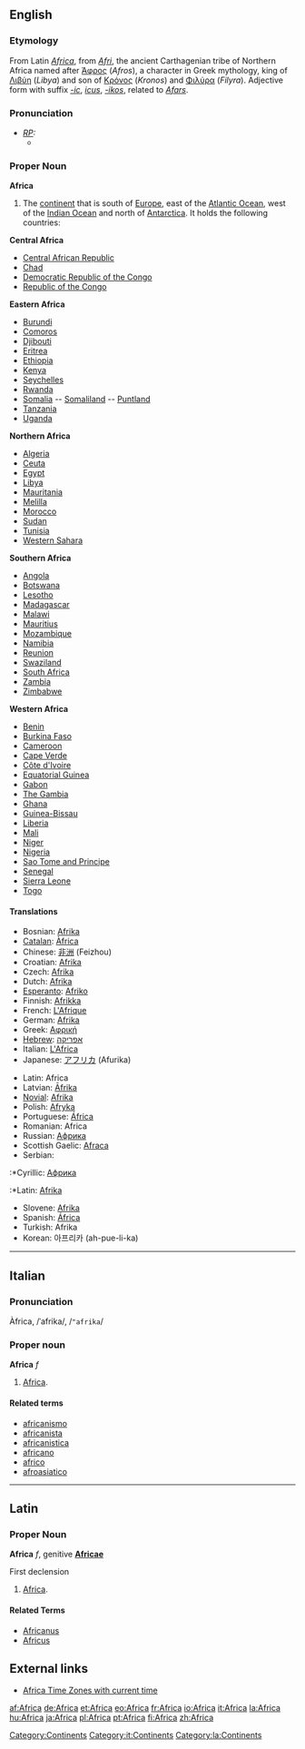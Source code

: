 ==English==

===Etymology===
From Latin ''[[Africa#Latin|Africa]]'', from ''[[Afri]]'', the ancient Carthagenian tribe of Northern Africa named after [[Άφρος]] (''Afros''), a character in Greek mythology, king of [[Λιβύη]] (''Libya'') and son of [[Κρόνος]] (''Kronos'') and [[Φιλύρα]] (''Filyra'').  Adjective form with suffix ''[[-ic]]'', ''[[icus]]'', ''[[-ikos]]'', related to ''[[Afars]]''.

===Pronunciation===
* ''[[RP]]:''
** {{IPA|/ˈæfrɪkə/}}

===Proper Noun===
'''Africa'''
# The [[continent]] that is south of [[Europe]], east of the [[Atlantic Ocean]], west of the [[Indian Ocean]] and north of [[Antarctica]].  It holds the following countries:

'''Central Africa'''
* [[Central African Republic]]
* [[Chad]]
* [[Democratic Republic of the Congo]]
* [[Republic of the Congo]]

'''Eastern Africa'''
* [[Burundi]]
* [[Comoros]]
* [[Djibouti]]
* [[Eritrea]]
* [[Ethiopia]]
* [[Kenya]]
* [[Seychelles]]
* [[Rwanda]]
* [[Somalia]] -- [[Somaliland]] -- [[Puntland]]
* [[Tanzania]]
* [[Uganda]]

'''Northern Africa'''
* [[Algeria]]
* [[Ceuta]]
* [[Egypt]]
* [[Libya]]
* [[Mauritania]]
* [[Melilla]]
* [[Morocco]]
* [[Sudan]]
* [[Tunisia]]
* [[Western Sahara]]

'''Southern Africa'''
* [[Angola]]
* [[Botswana]]
* [[Lesotho]]
* [[Madagascar]]
* [[Malawi]]
* [[Mauritius]]
* [[Mozambique]]
* [[Namibia]]
* [[Reunion]]
* [[Swaziland]]
* [[South Africa]]
* [[Zambia]]
* [[Zimbabwe]]

'''Western Africa'''
* [[Benin]]
* [[Burkina Faso]]
* [[Cameroon]]
* [[Cape Verde]]
* [[Côte d'Ivoire]]
* [[Equatorial Guinea]]
* [[Gabon]]
* [[The Gambia]]
* [[Ghana]]
* [[Guinea-Bissau]]
* [[Liberia]]
* [[Mali]]
* [[Niger]]
* [[Nigeria]]
* [[Sao Tome and Principe]]
* [[Senegal]]
* [[Sierra Leone]]
* [[Togo]]

====Translations====
{{top}}
*Bosnian: [[Afrika]] {{f}}
*[[Catalan]]: [[Àfrica]] {{f}}
*Chinese: [[非洲]] (Feizhou)
*Croatian: [[Afrika]] {{f}}
*Czech: [[Afrika]] {{f}}
*Dutch: [[Afrika]] {{n}}
*[[Esperanto]]: [[Afriko]]
*Finnish: [[Afrikka]]
*French: [[L'Afrique]] {{f}}
*German: [[Afrika]] {{n}}
*Greek: [[Αφρική]] {{f}}
*[[Hebrew]]: [[אפריקה]] {{n}}
*Italian: [[L'Africa]] {{f}}
*Japanese: [[アフリカ]] (Afurika)
{{mid}}
*Latin: Africa {{f}}
*Latvian: [[Āfrika]] {{f}}
*[[Novial]]: [[Afrika]] 
*Polish: [[Afryka]] {{f}}
*Portuguese: [[África]] {{f}}
*Romanian: Africa {{f}}
*Russian: [[Африка]] {{f}}
*Scottish Gaelic: [[Afraca]] {{m}}
*Serbian:
:*Cyrillic: [[Африка]] {{f}}
:*Latin: [[Afrika]] {{f}}
*Slovene: [[Afrika]] {{f}}
*Spanish: [[África]] {{f}}
*Turkish: Afrika
*Korean: 아프리카 (ah-pue-li-ka)
{{bottom}}

[[Category:Continents]]

----

==Italian==
===Pronunciation===
Àfrica, /ˈafrika/, /<tt>"afrika</tt>/
===Proper noun===
'''Africa''' ''f''

# [[Africa#English|Africa]].
[[Category:it:Continents]]

====Related terms====
*[[africanismo]]
*[[africanista]]
*[[africanistica]]
*[[africano]]
*[[africo]]
*[[afroasiatico]]

----

==Latin==
===Proper Noun===
[[Category:la:Continents]] 
'''Africa''' ''f'', genitive '''[[Africae]]'''

First declension

# [[Africa#English|Africa]].

====Related Terms====
*[[Africanus]]
*[[Africus]]

==External links==
* [http://www.worldtimezone.com/time-africa24.php Africa Time Zones with current time]

[[af:Africa]]
[[de:Africa]]
[[et:Africa]]
[[eo:Africa]]
[[fr:Africa]]
[[io:Africa]]
[[it:Africa]]
[[la:Africa]]
[[hu:Africa]]
[[ja:Africa]]
[[pl:Africa]]
[[pt:Africa]]
[[fi:Africa]]
[[zh:Africa]]